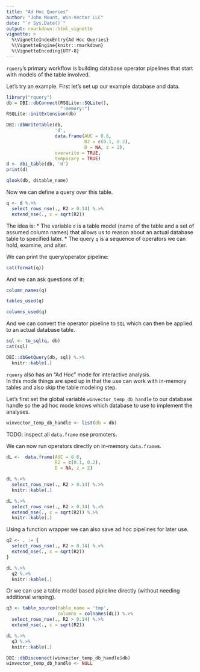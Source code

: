 ```yaml
---
title: "Ad Hoc Queries"
author: "John Mount, Win-Vector LLC"
date: "`r Sys.Date()`"
output: rmarkdown::html_vignette
vignette: >
  %\VignetteIndexEntry{Ad Hoc Queries}
  %\VignetteEngine{knitr::rmarkdown}
  %\VignetteEncoding{UTF-8}
---
```


`rquery`'s primary workflow is building database operator pipelines that start with
models of the table involved.

Let's try an example. First let's set up our example database and data.

```r
library("rquery")
db = DBI::dbConnect(RSQLite::SQLite(), 
                    ":memory:")
RSQLite::initExtension(db)

DBI::dbWriteTable(db,
                  'd',
                  data.frame(AUC = 0.6, 
                             R2 = c(0.1, 0.2), 
                             D = NA, z = 2),
                  overwrite = TRUE,
                  temporary = TRUE)
d <- dbi_table(db, 'd')
print(d)

qlook(db, d$table_name)
```

Now we can define a query over this table.

```r
q <- d %.>%
  select_rows_nse(., R2 > 0.14) %.>%
  extend_nse(., c = sqrt(R2))
```

The idea is:
  * The variable `d` is a table model (name of the table and a set of assumed column names) that allows us to reason about an actual database table to specified later.
  * The query `q` is a sequence of operators we can hold, examine, and alter.

We can print the query/operator pipeline:

```r
cat(format(q))
```

And we can ask questions of it:

```r
column_names(q)

tables_used(q)

columns_used(q)
```

And we can convert the operator pipeline to `SQL` which can then be applied
to an actual database table.

```r
sql <- to_sql(q, db)
cat(sql)
```

```r
DBI::dbGetQuery(db, sql) %.>%
  knitr::kable(.)
```

`rquery` also has an "Ad Hoc" mode for interactive analysis.  
In this mode things are sped up in that the use can work with in-memory tables
and also skip the table modeling step.

Let's first set the global variable `winvector_temp_db_handle` to our 
database handle so the ad hoc mode knows which database to use to implement
the analyses.

```r
winvector_temp_db_handle <- list(db = db)
```

TODO: inspect all `data.frame` nse promoters.

We can now run operators directly on in-memory `data.frame`s.

```r
dL <-  data.frame(AUC = 0.6, 
                  R2 = c(0.1, 0.2), 
                  D = NA, z = 2)

dL %.>%
  select_rows_nse(., R2 > 0.14) %.>%
  knitr::kable(.)

dL %.>%
  select_rows_nse(., R2 > 0.14) %.>%
  extend_nse(., c = sqrt(R2)) %.>%
  knitr::kable(.)
```

Using a function wrapper we can also save ad hoc pipelines for later use.

```r
q2 <- . := {
  select_rows_nse(., R2 > 0.14) %.>%
  extend_nse(., c = sqrt(R2))
}

dL %.>% 
  q2 %.>%
  knitr::kable(.)
```

Or we can use a table model based pipleline directly (without needing additional wraping).

```r
q3 <- table_source(table_name = 'tmp', 
                   columns = colnames(dL)) %.>%
  select_rows_nse(., R2 > 0.14) %.>%
  extend_nse(., c = sqrt(R2))

dL %.>% 
  q3 %.>%
  knitr::kable(.)
```


```r
DBI::dbDisconnect(winvector_temp_db_handle$db)
winvector_temp_db_handle <- NULL
```
